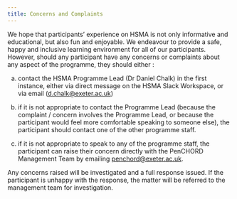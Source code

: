 ```yaml
---
title: Concerns and Complaints
---
```


We hope that participants' experience on HSMA is not only informative and educational, but also fun and enjoyable.  We endeavour to provide a safe, happy and inclusive learning environment for all of our participants.  However, should any participant have any concerns or complaints about any aspect of the programme, they should either :

a) contact the HSMA Programme Lead (Dr Daniel Chalk) in the first instance, either via direct message on the HSMA Slack Workspace, or via email ([d.chalk@exeter.ac.uk](mailto:d.chalk@exeter.ac.uk))

b) if it is not appropriate to contact the Programme Lead (because the complaint / concern involves the Programme Lead, or because the participant would feel more comfortable speaking to someone else), the participant should contact one of the other programme staff.

c) if it is not appropriate to speak to any of the programme staff, the participant can raise their concern directly with the PenCHORD Management Team by emailing [penchord@exeter.ac.uk](mailto:penchord@exeter.ac.uk).

Any concerns raised will be investigated and a full response issued.  If the participant is unhappy with the response, the matter will be referred to the management team for investigation.
